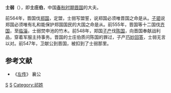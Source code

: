 {{模板:Infobox 先秦人物
|名称= 士庄伯
|图像=
|图说=
|姓=[[祁姓|祁]]
|氏=士
|名=弱
|字=
|别名=
|别字=
|谥号=庄
|时代=春秋
|国家=[[晋国|晋]] 
|身份=
|出生=
|逝世=
|在位=
|父=[[士贞子|士贞子]]
|母=
|正妻=
|妾=
|子女=[[士文伯|士文伯]]
|太子=
}}
'''士弱'''（{{bd|？||？|catIdx=S}}），即'''士庄伯'''，中国[[春秋时期|春秋时期]][[晋国|晋国]]的大夫。

前564年，晋国伐[[郑国|郑国]]，定盟，士弱写盟誓，说郑国必须唯晋国之命是从。[[子驷|子驷]]说郑国必须唯有礼和能保护郑国国民的大国之命是从。前555年，晋国等十二国伐[[齐国|齐国]]，至[[临淄|临淄]]，士弱焚申池的竹木。前548年，郑国[[子产|子产]]伐[[陈国|陈国]]，向晋国奉献战利品，穿着军服主持事务。晋国的士庄伯质问陈国的罪过，子产[[子产#献捷于晋|巧妙回答]]，士弱无言以对。前547年，卫献公到晋国，被扣到了士弱那里。

==参考文献==
*《[[左传|左传]]》 襄公
[[Category:春秋战国政治人物|S]]
[[Category:晋国大夫|S]]
[[Category:祁姓|Category:祁姓]]